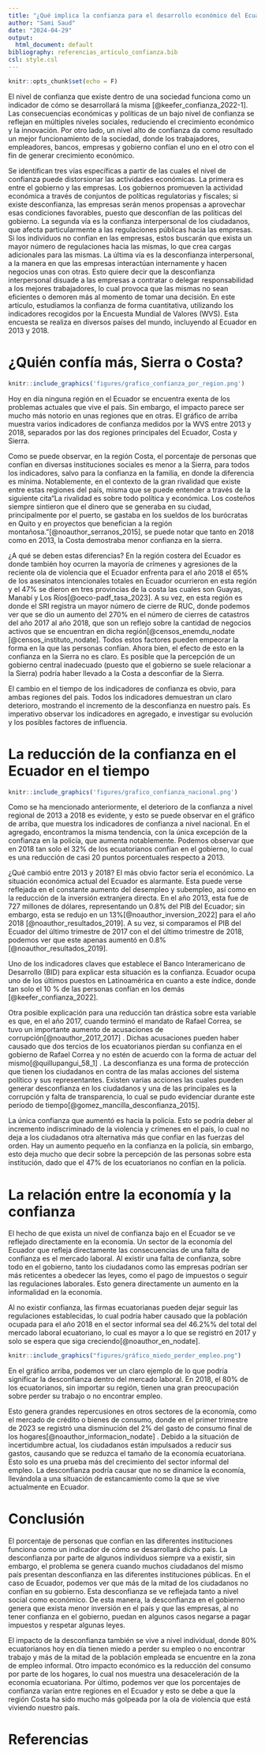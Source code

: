 ```yaml
---
title: "¿Qué implica la confianza para el desarrollo económico del Ecuador?"
author: "Sami Saud"
date: "2024-04-29"
output: 
  html_document: default
bibliography: referencias_articulo_confianza.bib
csl: style.csl
---
```


```r
knitr::opts_chunk$set(echo = F) 
```

El nivel de confianza que existe dentro de una sociedad funciona como un indicador de cómo se desarrollará la misma [@keefer_confianza_2022-1]. Las consecuencias económicas y políticas de un bajo nivel de confianza se reflejan en múltiples niveles sociales, reduciendo el crecimiento económico y la innovación. Por otro lado, un nivel alto de confianza da como resultado un mejor funcionamiento de la sociedad, donde los trabajadores, empleadores, bancos, empresas y gobierno confían el uno en el otro con el fin de generar crecimiento económico. 

Se identifican tres vías específicas a partir de las cuales el nivel de confianza puede distorsionar las actividades económicas. La primera es entre el gobierno y las empresas. Los gobiernos promueven la actividad económica a través de conjuntos de políticas regulatorias y fiscales; si existe desconfianza, las empresas serán menos propensas a aprovechar esas condiciones favorables, puesto que desconfían de las políticas del gobierno. La segunda vía es la confianza interpersonal de los ciudadanos, que afecta particularmente a las regulaciones públicas hacia las empresas. Si los individuos no confían en las empresas, estos buscarán que exista un mayor número de regulaciones hacia las mismas, lo que crea cargas adicionales para las mismas. La última vía es la desconfianza interpersonal, a la manera en que las empresas interactúan internamente y hacen negocios unas con otras. Esto quiere decir que la desconfianza interpersonal disuade a las empresas a contratar o delegar responsabilidad a los mejores trabajadores, lo cual provoca que las mismas no sean eficientes o demoren más al momento de tomar una decisión.  En este artículo, estudiamos la confianza de forma cuantitativa, utilizando los indicadores recogidos por la Encuesta Mundial de Valores (WVS). Esta encuesta se realiza en diversos países del mundo, incluyendo al Ecuador en 2013 y 2018. 

# ¿Quién confía más, Sierra o Costa?   

```r
knitr::include_graphics('figures/grafico_confianza_por_region.png')
```
Hoy en día ninguna región en el Ecuador se encuentra exenta de los problemas actuales que vive el país. Sin embargo, el impacto parece ser mucho más notorio en unas regiones que en otras. El gráfico de arriba muestra varios indicadores de confianza medidos por la WVS entre 2013 y 2018, separados por las dos regiones principales del Ecuador, Costa y Sierra. 

Como se puede observar, en la región Costa, el porcentaje de personas que confían en diversas instituciones sociales es menor a la Sierra, para todos los indicadores, salvo para la confianza en la familia, en donde la diferencia es mínima. Notablemente, en el contexto de la gran rivalidad que existe entre estas regiones del país, misma que se puede entender a través de la siguiente cita“La rivalidad es sobre todo política y económica. Los costeños siempre sintieron que el dinero que se generaba en su ciudad, principalmente por el puerto, se gastaba en los sueldos de los burócratas en Quito y en proyectos que benefician a la región montañosa.”[@noauthor_serranos_2015], se puede notar que tanto en 2018 como en 2013, la Costa demostraba menor confianza en la sierra. 

¿A qué se deben estas diferencias? En la región costera del Ecuador es donde también hoy ocurren la mayoría de crímenes y agresiones de la reciente ola de violencia que el Ecuador enfrenta para el año 2018 el 65% de los asesinatos intencionales totales en Ecuador ocurrieron en esta región y el 47% se dieron en tres provincias de la costa las cuales son Guayas, Manabí y Los Ríos[@oeco-padf_tasa_2023]. A su vez, en esta región es donde el SRI registra un mayor número de cierre de RUC, donde podemos ver que se dio un aumento del 270% en el número de cierres de catastros del año 2017 al año 2018, que son un reflejo sobre la cantidad de negocios activos que se encuentran en dicha región[@censos_enemdu_nodate [@censos_instituto_nodate]. Todos estos factores pueden empeorar la forma en la que las personas confían. Ahora bien, el efecto de esto en la confianza en la Sierra no es claro. Es posible que la percepción de un gobierno central inadecuado (puesto que el gobierno se suele relacionar a la Sierra) podría haber llevado a la Costa a desconfiar de la Sierra. 

El cambio en el tiempo de los indicadores de confianza es obvio, para ambas regiones del país. Todos los indicadores demuestran un claro deterioro, mostrando el incremento de la desconfianza en nuestro país. Es imperativo observar los indicadores en agregado, e investigar su evolución y los posibles factores de influencia. 

# La reducción de la confianza en el Ecuador en el tiempo

```r
knitr::include_graphics('figures/grafico_confianza_nacional.png')
```

Como se ha mencionado anteriormente, el deterioro de la confianza a nivel regional de 2013 a 2018 es evidente, y esto se puede observar en el gráfico de arriba, que muestra los indicadores de confianza a nivel nacional. En el agregado, encontramos la misma tendencia, con la única excepción de la confianza en la policía, que aumenta notablemente. Podemos observar que en 2018 tan solo el 32% de los ecuatorianos confían en el gobierno, lo cual es una reducción de casi 20 puntos porcentuales respecto a 2013. 

¿Qué cambió entre 2013 y 2018? El más obvio factor sería el económico. La situación económica actual del Ecuador es alarmante. Esta puede verse reflejada en el constante aumento del desempleo y subempleo, así como en la reducción de la inversión extranjera directa. En el año 2013, esta fue de 727 millones de dólares, representando un 0.8% del PIB del Ecuador; sin embargo, esta se redujo en un 13%[@noauthor_inversion_2022] para el año 2018 [@noauthor_resultados_2019]. A su vez, si comparamos el PIB del Ecuador del último trimestre de 2017 con el del último trimestre de 2018, podemos ver que este apenas aumentó en 0.8%[@noauthor_resultados_2019].

Uno de los indicadores claves que establece el Banco Interamericano de Desarrollo (BID) para explicar esta situación es la confianza. Ecuador ocupa uno de los últimos puestos en Latinoamérica en cuanto a este índice, donde tan solo el 10 % de las personas confían en los demás [@keefer_confianza_2022].

Otra posible explicación para una reducción tan drástica sobre esta variable es que, en el año 2017, cuando terminó el mandato de Rafael Correa, se tuvo un importante aumento de acusaciones de corrupción[@noauthor_2017_2017] . Dichas acusaciones pueden haber causado que dos tercios de los ecuatorianos pierdan su confianza en el gobierno de Rafael Correa y no estén de acuerdo con la forma de actuar del mismo[@quillupangui_58_1] . La desconfianza es una forma de protección que tienen los ciudadanos en contra de las malas acciones del sistema político y sus representantes. Existen varias acciones las cuales pueden generar desconfianza  en los ciudadanos y una de las principales es la corrupción y falta de transparencia, lo cual se pudo evidenciar durante este periodo de tiempo[@gomez_mancilla_desconfianza_2015]. 

La única confianza que aumentó es hacia la policía. Esto se podría deber al incremento indiscriminado de la violencia y crímenes en el país, lo cual no deja a los ciudadanos otra alternativa más que confiar en las fuerzas del orden. Hay un aumento pequeño en la confianza en la policía, sin embargo, esto deja mucho que decir sobre la percepción de las personas sobre esta institución, dado que el 47% de los ecuatorianos no confían en la policía.  

# La relación entre la economía y la confianza 

El hecho de que exista un nivel de confianza bajo en el Ecuador se ve reflejado directamente en la economía. Un sector de la economía del Ecuador que refleja directamente las consecuencias de una falta de confianza es el mercado laboral. Al existir una falta de confianza, sobre todo en el gobierno, tanto los ciudadanos como las empresas podrían ser más reticentes a obedecer las leyes, como el pago de impuestos o seguir las regulaciones laborales. Esto genera directamente un aumento en la informalidad en la economía.

Al no existir confianza, las firmas ecuatorianas pueden dejar seguir las regulaciones establecidas, lo cual podría haber causado que la población ocupada para el año 2018 en el sector informal sea del 46.2%% del total del mercado laboral ecuatoriano, lo cual es mayor a lo que se registró en 2017 y solo se espera que siga creciendo[@noauthor_en_nodate].

```r
knitr::include_graphics("figures/gráfico_miedo_perder_empleo.png")
```
En el gráfico arriba, podemos ver un claro ejemplo de lo que podría significar la desconfianza dentro del mercado laboral. En 2018, el 80% de los ecuatorianos, sin importar su región, tienen una gran preocupación sobre perder su trabajo o no encontrar empleo. 

Esto genera grandes repercusiones en otros sectores de la economía, como el mercado de crédito o bienes de consumo, donde en el primer trimestre de 2023 se registró una disminución del 2% del gasto de consumo final de los hogares[@noauthor_informacion_nodate] . Debido a la situación de incertidumbre actual, los ciudadanos están impulsados a reducir sus gastos, causando que se reduzca el tamaño de la economía ecuatoriana. Esto solo es una prueba más del crecimiento del sector informal del empleo. La desconfianza podría causar que no se dinamice la economía, llevándola a una situación de estancamiento como la que se vive actualmente en Ecuador.

# Conclusión

El porcentaje de personas que confían en las diferentes instituciones funciona como un indicador de cómo se desarrollará dicho país. La desconfianza por parte de algunos individuos siempre va a existir, sin embargo, el problema se genera cuando muchos ciudadanos del mismo país presentan desconfianza en las diferentes instituciones públicas. En el caso de Ecuador, podemos ver que más de la mitad de los ciudadanos no confían en su gobierno. Esta desconfianza se ve reflejada tanto a nivel social como económico. De esta manera, la desconfianza en el gobierno genera que exista menor inversión en el país y que las empresas, al no tener confianza en el gobierno, puedan en algunos casos negarse a pagar impuestos y respetar algunas leyes.

El impacto de la desconfianza también se vive a nivel individual, donde 80% ecuatorianos hoy en día tienen miedo a perder su empleo o no encontrar trabajo y más de la mitad de la población empleada se encuentre en la zona de empleo informal. Otro impacto económico es la reducción del consumo por parte de los hogares, lo cual nos muestra una desaceleración de la economía ecuatoriana. Por último, podemos ver que los porcentajes de confianza varían entre regiones en el Ecuador y esto se debe a que la región Costa ha sido mucho más golpeada por la ola de violencia que está viviendo nuestro país.

# Referencias
